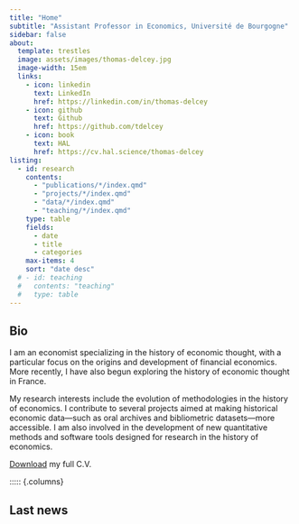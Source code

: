 ```yaml
---
title: "Home"
subtitle: "Assistant Professor in Economics, Université de Bourgogne"
sidebar: false
about: 
  template: trestles
  image: assets/images/thomas-delcey.jpg
  image-width: 15em
  links:
    - icon: linkedin
      text: LinkedIn
      href: https://linkedin.com/in/thomas-delcey
    - icon: github
      text: Github
      href: https://github.com/tdelcey
    - icon: book
      text: HAL
      href: https://cv.hal.science/thomas-delcey
listing: 
  - id: research
    contents: 
      - "publications/*/index.qmd"
      - "projects/*/index.qmd"
      - "data/*/index.qmd"
      - "teaching/*/index.qmd" 
    type: table
    fields: 
      - date
      - title
      - categories
    max-items: 4
    sort: "date desc"
  # - id: teaching
  #   contents: "teaching"
  #   type: table
---
```


## Bio 

I am an economist specializing in the history of economic thought, with a particular focus on the origins and development of financial economics. More recently, I have also begun exploring the history of economic thought in France.

My research interests include the evolution of methodologies in the history of economics. I contribute to several projects aimed at making historical economic data—such as oral archives and bibliometric datasets—more accessible. I am also involved in the development of new quantitative methods and software tools designed for research in the history of economics.

[Download](assets/documents/cv.pdf) my full C.V.


::::: {.columns}

## Last news

:::{#research}
:::





